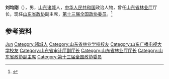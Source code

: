 '''刘均刚'''（{{bd|1963年|4月|}}），男，[[山东|山东]][[诸城|诸城]]人，[[中华人民共和国|中华人民共和国]]政治人物，曾任[[山东省林业厅|山东省林业厅]]厅长，现任[[山东省政协|山东省政协]]副主席，[[第十三届全国政协委员|第十三届全国政协委员]]。<ref>{{Cite web|title=刘均刚任山东省林业厅厅长(图/简历)|url=http://renshi.people.com.cn/n/2014/0818/c139617-25483495.html|accessdate=2020-07-03|work=人民网-中国共产党新闻网|archive-date=2020-03-20|archive-url=https://web.archive.org/web/20200320204803/http://renshi.people.com.cn/n/2014/0818/c139617-25483495.html|dead-url=no}}</ref>

== 参考资料 ==
{{reflist}}

{{中国人物小作品}}
{{山东省领导人}}

{{Authority control}}
{{DEFAULTSORT:Liu刘}}
[[Category:刘姓|Jun]]
[[Category:诸城人|Category:诸城人]]
[[Category:山东省林业学校校友|Category:山东省林业学校校友]]
[[Category:山东广播电视大学校友|Category:山东广播电视大学校友]]
[[Category:山东省审计厅副厅长|Category:山东省审计厅副厅长]]
[[Category:山东省林业厅厅长|Category:山东省林业厅厅长]]
[[Category:山东省政协副主席|Category:山东省政协副主席]]
[[Category:第十三届全国政协委员|Category:第十三届全国政协委员]]